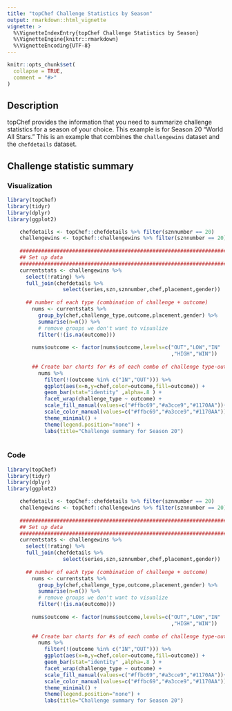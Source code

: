 ```yaml
---
title: "topChef Challenge Statistics by Season"
output: rmarkdown::html_vignette
vignette: >
  %\VignetteIndexEntry{topChef Challenge Statistics by Season}
  %\VignetteEngine{knitr::rmarkdown}
  %\VignetteEncoding{UTF-8}
---
```


```r
knitr::opts_chunk$set(
  collapse = TRUE,
  comment = "#>"
)
```


## Description

topChef provides the information that you need to summarize challenge statistics for a season of your choice. This example is for Season 20 "World All Stars." This is an example that combines the `challengewins` dataset and the `chefdetails` dataset. 

## Challenge statistic summary

### Visualization
```r
library(topChef)
library(tidyr)
library(dplyr)
library(ggplot2)

    chefdetails <- topChef::chefdetails %>% filter(sznnumber == 20)
    challengewins <- topChef::challengewins %>% filter(sznnumber == 20)
    
    ###########################################################################
    ## Set up data
    ###########################################################################
    currentstats <- challengewins %>%
      select(!rating) %>% 
      full_join(chefdetails %>% 
                  select(series,szn,sznnumber,chef,placement,gender)) 
    
      ## number of each type (combination of challenge + outcome)
        nums <- currentstats %>%
          group_by(chef,challenge_type,outcome,placement,gender) %>%
          summarise(n=n()) %>%
          # remove groups we don't want to visualize
          filter(!(is.na(outcome)))
        
        nums$outcome <- factor(nums$outcome,levels=c("OUT","LOW","IN"
                                                     ,"HIGH","WIN"))
      
        ## Create bar charts for #s of each combo of challenge type-outcome
          nums %>%
            filter(!(outcome %in% c("IN","OUT"))) %>%
            ggplot(aes(x=n,y=chef,color=outcome,fill=outcome)) +
            geom_bar(stat="identity" ,alpha=.8 ) +
            facet_wrap(challenge_type ~ outcome) +
            scale_fill_manual(values=c("#ffbc69","#a3cce9","#1170AA"))+
            scale_color_manual(values=c("#ffbc69","#a3cce9","#1170AA"))+
            theme_minimal() +
            theme(legend.position="none") +
            labs(title="Challenge summary for Season 20")
    

```

### Code

```r
library(topChef)
library(tidyr)
library(dplyr)
library(ggplot2)

    chefdetails <- topChef::chefdetails %>% filter(sznnumber == 20)
    challengewins <- topChef::challengewins %>% filter(sznnumber == 20)
    
    ###########################################################################
    ## Set up data
    ###########################################################################
    currentstats <- challengewins %>%
      select(!rating) %>% 
      full_join(chefdetails %>% 
                  select(series,szn,sznnumber,chef,placement,gender)) 
    
      ## number of each type (combination of challenge + outcome)
        nums <- currentstats %>%
          group_by(chef,challenge_type,outcome,placement,gender) %>%
          summarise(n=n()) %>%
          # remove groups we don't want to visualize
          filter(!(is.na(outcome)))
        
        nums$outcome <- factor(nums$outcome,levels=c("OUT","LOW","IN"
                                                     ,"HIGH","WIN"))
      
        ## Create bar charts for #s of each combo of challenge type-outcome
          nums %>%
            filter(!(outcome %in% c("IN","OUT"))) %>%
            ggplot(aes(x=n,y=chef,color=outcome,fill=outcome)) +
            geom_bar(stat="identity" ,alpha=.8 ) +
            facet_wrap(challenge_type ~ outcome) +
            scale_fill_manual(values=c("#ffbc69","#a3cce9","#1170AA"))+
            scale_color_manual(values=c("#ffbc69","#a3cce9","#1170AA"))+
            theme_minimal() +
            theme(legend.position="none") +
            labs(title="Challenge summary for Season 20")
   
```
